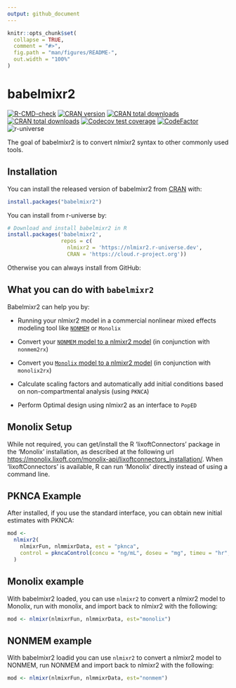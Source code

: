 ```yaml
---
output: github_document
---
```


<!-- README.md is generated from README.Rmd. Please edit that file -->

```r
knitr::opts_chunk$set(
  collapse = TRUE,
  comment = "#>",
  fig.path = "man/figures/README-",
  out.width = "100%"
)
```

# babelmixr2

<!-- badges: start -->
[![R-CMD-check](https://github.com/nlmixr2/babelmixr2/actions/workflows/R-CMD-check.yaml/badge.svg)](https://github.com/nlmixr2/babelmixr2/actions/workflows/R-CMD-check.yaml)
[![CRAN version](http://www.r-pkg.org/badges/version/babelmixr2)](https://cran.r-project.org/package=babelmixr2)
[![CRAN total downloads](https://cranlogs.r-pkg.org/badges/grand-total/babelmixr2)](https://cran.r-project.org/package=babelmixr2)
[![CRAN total downloads](https://cranlogs.r-pkg.org/badges/babelmixr2)](https://cran.r-project.org/package=babelmixr2)
[![Codecov test coverage](https://codecov.io/gh/nlmixr2/babelmixr2/branch/main/graph/badge.svg)](https://app.codecov.io/gh/nlmixr2/babelmixr2?branch=main)
[![CodeFactor](https://www.codefactor.io/repository/github/nlmixr2/babelmixr2/badge)](https://www.codefactor.io/repository/github/nlmixr2/babelmixr2)
![r-universe](https://nlmixr2.r-universe.dev/badges/babelmixr2)
<!-- badges: end -->

The goal of babelmixr2 is to convert nlmixr2 syntax to other commonly
used tools.

## Installation

You can install the released version of
babelmixr2 from [CRAN](https://CRAN.R-project.org) with:

``` r
install.packages("babelmixr2")
```

You can install from r-universe by:

``` r
# Download and install babelmixr2 in R
install.packages('babelmixr2',
                 repos = c(
                   nlmixr2 = 'https://nlmixr2.r-universe.dev',
                   CRAN = 'https://cloud.r-project.org'))
```

Otherwise you can always install from GitHub:

## What you can do with `babelmixr2`

Babelmixr2 can help you by:

 - Running your nlmixr2 model in a commercial nonlinear mixed effects
   modeling tool like [`NONMEM`](https://nlmixr2.github.io/babelmixr2/articles/running-nonmem.html) or `Monolix`

 - Convert your [`NONMEM` model to a nlmixr2
   model](https://nlmixr2.github.io/nonmem2rx/articles/convert-nlmixr2.html)
   (in conjunction with `nonmem2rx`)

 - Convert you [`Monolix` model to a nlmixr2
   model](https://nlmixr2.github.io/nonmem2rx/articles/convert-nlmixr2.html)
   (in conjunction with `monolix2rx`)

 - Calculate scaling factors and automatically add initial conditions
   based on non-compartmental analysis (using `PKNCA`)

 - Perform Optimal design using nlmixr2 as an interface to `PopED`

## Monolix Setup

While not required, you can get/install the R 'lixoftConnectors' package in the
'Monolix' installation, as described at the following url
<https://monolix.lixoft.com/monolix-api/lixoftconnectors_installation/>. When
'lixoftConnectors' is available, R can run 'Monolix' directly instead of using a
command line.

## PKNCA Example

After installed, if you use the standard interface, you can obtain new
initial estimates with PKNCA:

```r
mod <-
  nlmixr2(
    nlmixrFun, nlmmixrData, est = "pknca",
    control = pkncaControl(concu = "ng/mL", doseu = "mg", timeu = "hr", volumeu = "L")
  )
```

##  Monolix example

With babelmixr2 loaded, you can use `nlmixr2` to convert a nlmixr2
model to Monolix, run with monolix, and import back to nlmixr2 with
the following:

```r
mod <- nlmixr(nlmixrFun, nlmmixrData, est="monolix")
```

## NONMEM example

With babelmixr2 loadid you can use `nlmixr2` to convert a nlmixr2
model to NONMEM, run NONMEM and import back to nlmixr2 with the
following:

```r
mod <- nlmixr(nlmixrFun, nlmmixrData, est="nonmem")
```
